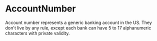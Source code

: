 # AccountNumber

Account number represents a generic banking account in the US. They don't live by any rule, except each bank can have 5
to 17 alphanumeric characters with private validity.

